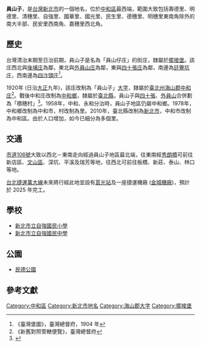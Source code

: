 {{noteTA
|1 = zh-cn:庄; zh-hk:庄; zh-tw:庄;
}}
{{Infobox Hokkien name
| hanji      = 員山仔
| poj        = Îⁿ-soaⁿ-á
| hanlo      = 
| tl         = Înn-suann-á
| bp         = 
| hokkienipa = 
| lm         = 
| image      = 
| image_size = 
| caption    = 
}}
'''員山子'''，是[[台灣|台灣]][[新北市|新北市]]的一個地名，位於[[中和區|中和區]]最西端，範圍大致包括壽德里、明德里、清穗里、自強里、國華里、國光里、民生里、德穗里、明穗里東南角除外的南大半部、民安里西南角、嘉穗里西北角。

==歷史==
台灣清治末期至日治前期，員山子是名為「員山仔庄」的街庄，隸屬於[[擺接堡|擺接堡]]。該庄西北與[[後埔_(新北市)|後埔庄]]為鄰，東北與[[外員山_(新北市大字)|外員山庄]]為鄰，東與[[四十張庄|四十張庄]]為鄰，南邊為[[廷藔坑庄|廷藔坑庄]]，西南邊為[[四汴頭庄|四汴頭庄]]<ref>《臺灣堡圖》，臺灣總督府，1904 年</ref>。

1920年 (日治[[大正|大正]]九年)，該庄改制為「員山子」[[大字|大字]]，隸屬於[[臺北州|臺北州]][[海山郡|海山郡]][[中和庄|中和庄]]<ref>《新舊對照管轄便覽》，臺灣總督府</ref>。戰後中和庄改制為[[中和區|中和鄉]]，隸屬於[[臺北縣|臺北縣]]，員山子與[[四十張|四十張]]、[[外員山_(新北市大字)|外員山]]合併劃為「積穗村」<ref>{{cite book |author1=黃秀政 |title=續修臺北縣志.卷四,政事志.第一篇,行政 |date=2005 |publisher=臺北縣政府 |isbn=986-00-2756-0 |pages=40 |language=zh-TW}}</ref>。1958年，中和、永和分治時，員山子地區仍屬中和鄉。1978年，中和鄉改制為中和市，村改制為里。2010年，臺北縣改制為[[新北市|新北市]]，中和市改制為中和區。由於人口增加，如今已細分為多個里。

==交通==
[[市道106號|市道106號]]大致以西北－東南走向經過員山子地區最北端，往東南經[[秀朗橋|秀朗橋]]可前往新店區、[[文山區|文山區]]、深坑、平溪及瑞芳等地，往西北可前往板橋、新莊、泰山、林口等地。

[[台北捷運|台北捷運]][[萬大線|萬大線]]未來將行經此地並設有[[莒光站|莒光站]]及一座捷運機廠 ([[金城機廠|金城機廠]])，預計於 2025 年完工。

==學校==
*[https://www.jcps.ntpc.edu.tw/ 新北市立自強國民小學]{{Wayback|url=https://www.jcps.ntpc.edu.tw/ |date=20190502025742 }}
*[[新北市立自強國民中學|新北市立自強國民中學]]

==公園==
*[[民德公園|民德公園]]

==參考文獻==
{{reflist}}

{{海山郡}}

[[Category:中和區|Category:中和區]]
[[Category:新北市地名|Category:新北市地名]]
[[Category:海山郡大字|Category:海山郡大字]]
[[Category:擺接堡|Category:擺接堡]]